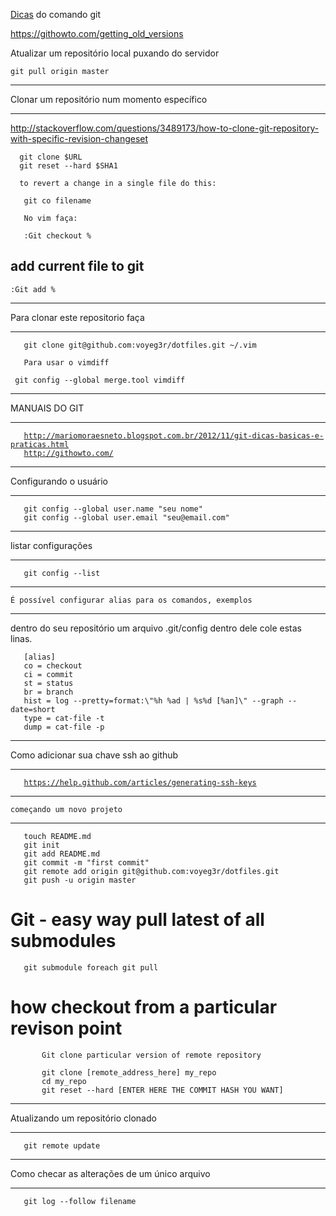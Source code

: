 [[Dicas]] do comando git

https://githowto.com/getting_old_versions

Atualizar um repositório local puxando do servidor

 git pull origin master

---------------------------------------------
Clonar um repositório num momento específico
---------------------------------------------
http://stackoverflow.com/questions/3489173/how-to-clone-git-repository-with-specific-revision-changeset

   git clone $URL
   git reset --hard $SHA1

   to revert a change in a single file do this:

    git co filename

    No vim faça:

    :Git checkout %

==add current file to git==

 :Git add %

---------------------------------
Para clonar este repositorio faça
---------------------------------

	git clone git@github.com:voyeg3r/dotfiles.git ~/.vim


	Para usar o vimdiff

  git config --global merge.tool vimdiff

--------------
MANUAIS DO GIT
--------------

	http://mariomoraesneto.blogspot.com.br/2012/11/git-dicas-basicas-e-praticas.html
	http://githowto.com/

------------------------
Configurando o usuário
------------------------

	git config --global user.name "seu nome"
	git config --global user.email "seu@email.com"

--------------------
listar configurações
--------------------

	git config --list

--------------------------------------------------------
 É possível configurar alias para os comandos, exemplos
--------------------------------------------------------

dentro do seu repositório um arquivo .git/config
dentro dele cole estas linas.

	[alias]
	co = checkout
	ci = commit
	st = status
	br = branch
	hist = log --pretty=format:\"%h %ad | %s%d [%an]\" --graph --date=short
	type = cat-file -t
	dump = cat-file -p

--------------------------------------
Como adicionar sua chave ssh ao github
--------------------------------------

	https://help.github.com/articles/generating-ssh-keys

---------------------------
 começando um novo projeto
---------------------------

	touch README.md
	git init
	git add README.md
	git commit -m "first commit"
	git remote add origin git@github.com:voyeg3r/dotfiles.git
	git push -u origin master

= Git - easy way pull latest of all submodules=

    git submodule foreach git pull

= how checkout from a particular revison point =

		Git clone particular version of remote repository

		git clone [remote_address_here] my_repo
		cd my_repo
		git reset --hard [ENTER HERE THE COMMIT HASH YOU WANT]


-----------------------------------
Atualizando um repositório clonado
-----------------------------------

    git remote update

---------------------------------------------
Como checar as alterações de um único arquivo
---------------------------------------------

    git log --follow filename
